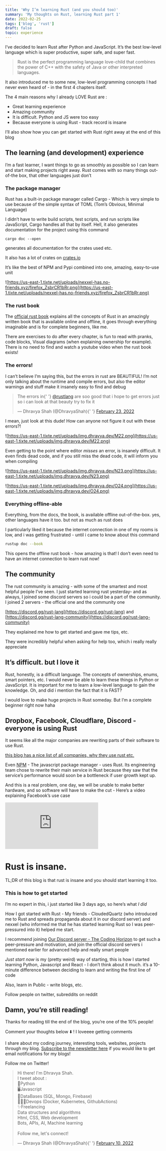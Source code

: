 ```yaml
---
title: 'Why I’m learning Rust (and you should too)'
summary: 'My thoughts on Rust, learning Rust part 1'
date: 2022-02-25
tags: ['blog', 'rust']
draft: false
topic: experience
---
```


I’ve decided to learn Rust after Python and JavaScript. It’s the best low-level language which is super productive, super safe, and super fast.

> Rust is the perfect programming language love-child that combines the power of C++ with the safety of Java or other interpreted languages.

It also introduced me to some new, low-level programming concepts I had never even heard of - in the first 4 chapters itself.

The 4 main reasons why I already LOVE Rust are :

- Great learning experience
- Amazing community
- It is difficult. Python and JS were too easy
- Because everyone is using Rust - track record is insane

I’ll also show how you can get started with Rust right away at the end of this blog

## The learning (and development) experience

I’m a fast learner, I want things to go as smoothly as possible so I can learn and start making projects right away. Rust comes with so many things out-of-the box, that other languages just don’t

### The package manager

Rust has a built-in package manager called Cargo - Which is very simple to use because of the simple syntax of TOML (Tom’s Obvious, Minimal Language)

I didn’t have to write build scripts, test scripts, and run scripts like JavaScript, Cargo handles all that by itself. Hell, it also generates documentation for the project using this command

`cargo doc --open`

generates all documentation for the crates used etc.

It also has a lot of crates on [crates.io](https://crates.io)

It’s like the best of NPM and Pypi combined into one, amazing, easy-to-use unit

![https://us-east-1.tixte.net/uploads/nexxel-has.no-friends.xyz/firefox_ZsbrCR1bRr.png](https://us-east-1.tixte.net/uploads/nexxel-has.no-friends.xyz/firefox_ZsbrCR1bRr.png)

### The rust book

The [official rust book](https://doc.rust-lang.org/book/) explains all the concepts of Rust in an amazingly written book that is available online and offline, it goes through everything imaginable and is for complete beginners, like me.

There are exercises to do after every chapter, is fun to read with pranks, code blocks, Visual diagrams (when explaining ownership for example). There is no need to find and watch a youtube video when the rust book exists!

### The errors!

I can’t believe I’m saying this, but the errors in rust are BEAUTIFUL! I’m not only talking about the runtime and compile errors, but also the editor warnings and stuff make it insanely easy to find and debug

<blockquote class='twitter-tweet'>
  <p lang='en' dir='ltr'>
    The errors in{' '}
    <a href='https://twitter.com/rustlang?ref_src=twsrc%5Etfw'>@rustlang</a> are
    soo good that i hope to get errors just so i can look at that beauty try to
    fix it
  </p>
  &mdash; Dhravya Shah (@DhravyaShah){' '}
  <a href='https://twitter.com/DhravyaShah/status/1496562616164134923?ref_src=twsrc%5Etfw'>
    February 23, 2022
  </a>
</blockquote> <script
  async
  src='https://platform.twitter.com/widgets.js'
  charset='utf-8'
></script>

I mean, just look at this dude! How can anyone not figure it out with these errors?!

![https://us-east-1.tixte.net/uploads/img.dhravya.dev/M22.png](https://us-east-1.tixte.net/uploads/img.dhravya.dev/M22.png)

Even getting to the point where editor _misses_ an error, is insanely difficult. It even finds dead code, and if you still miss the dead code, it will inform you when compiling

![https://us-east-1.tixte.net/uploads/img.dhravya.dev/N23.png](https://us-east-1.tixte.net/uploads/img.dhravya.dev/N23.png)

![https://us-east-1.tixte.net/uploads/img.dhravya.dev/O24.png](https://us-east-1.tixte.net/uploads/img.dhravya.dev/O24.png)

### Everything offline-able

Everything, from the docs, the book, is available offline out-of-the-box. yes, other languages have it too. but not as much as rust does

I particularly liked it because the internet connection in one of my rooms is low, and i was getting frustrated - until i came to know about this command

```bash
rustup doc --book
```

This opens the offline rust book - how amazing is that! I don’t even need to have an internet connection to learn rust now!

## The community

The rust community is amazing - with some of the smartest and most helpful people I’ve seen. I just started learning rust yesterday- and as always, I joined some discord servers so i could be a part of the community. I joined 2 servers - the official one and the community one

[https://discord.gg/rust-lang](https://discord.gg/rust-lang) and [https://discord.gg/rust-lang-community](https://discord.gg/rust-lang-community)

They explained me how to get started and gave me tips, etc.

They were incredibly helpful when asking for help too, which i really really appreciate

## It’s difficult. but I love it

Rust, honestly, is a difficult language. The concepts of ownerships, enums, smart pointers, etc. I would never be able to learn these things in Python or JavaScript. It is important for me to learn a low-level language to gain the knowledge. Oh, and did i mention the fact that it is FAST?

I would love to make huge projects in Rust someday. But I’m a complete beginner right now haha

## Dropbox, Facebook, Cloudflare, Discord - everyone is using Rust

It seems like all the major companies are rewriting parts of their software to use Rust.

[this blog has a nice list of all companies, why they use rust etc.](https://serokell.io/blog/rust-companies)

Even [NPM](https://npmjs.org) - The javascript package manager - uses Rust. Its engineering team chose to rewrite their main service in Rust because they saw that the service’s performance would soon be a bottleneck if user growth kept up.

And this is a real problem, one day, we will be unable to make better hardware, and so software will have to make the cut - Here’s a video explaining Facebook’s use case

<iframe
  src='https://www.youtube.com/embed/kylqq8pEgRs'
  title='YouTube video player'
  frameborder='0'
  allow='accelerometer; autoplay; clipboard-write; encrypted-media; gyroscope; picture-in-picture'
  allowfullscreen
></iframe>

# Rust is insane.

TL;DR of this blog is that rust is insane and you should start learning it too.

### This is how to get started

I’m no expert in this, i just started like 3 days ago, so here’s what _I did_

How I got started with Rust - My friends - CloudedQuartz (who introduced me to Rust and spreads propaganda about it in our discord server) and nexxel (who informed me that he has started learning Rust so I was peer-pressured into it) helped me start.

I recommend joining [Our Discord server - The Coding Horizon](https://discord.io/code) to get such a peer-pressure and motivation, and join the official discord servers i mentioned earlier for advanced help and really smart people

_Just start now_ is my (pretty weird) way of starting, this is how I started learning Python, Javascript and React - I don’t think about it much. it’s a 10-minute difference between deciding to learn and writing the first line of code

Also, learn in Public - write blogs, etc.

Follow people on twitter, subreddits on reddit

## Damn, you’re still reading!

Thanks for reading till the end of the blog, you’re one of the 10% people!

Comment your thoughts below ⬇️ ! I loveeee getting comments

I share about my coding journey, interesting tools, websites, projects through my blog. [Subscribe to the newsletter here](https://blog.dhravya.dev) if you would like to get email notifications for my blogs!

Follow me on Twitter!

<blockquote class='twitter-tweet'>
  <p lang='en' dir='ltr'>
    Hi there! I&#39;m Dhravya Shah. <br />I tweet about :<br />
    🐍Python
    <br />
    🖥️Javascript
    <br />
    🤔DataBases (SQL, Mongo, Firebase)
    <br />
    👩🏻‍💻Devops (Docker, Kubernetes, GithubActions)
    <br />
    ✨Freelancing
    <br />
    Data structures and algorithms
    <br />
    Html, CSS, Web development
    <br />
    Bots, APIs, AI, Machine learning
    <br />
    <br />
    Follow me, let&#39;s connect!
  </p>
  &mdash; Dhravya Shah (@DhravyaShah){' '}
  <a href='https://twitter.com/DhravyaShah/status/1491653615332651011?ref_src=twsrc%5Etfw'>
    February 10, 2022
  </a>
</blockquote> <script
  async
  src='https://platform.twitter.com/widgets.js'
  charset='utf-8'
></script>
